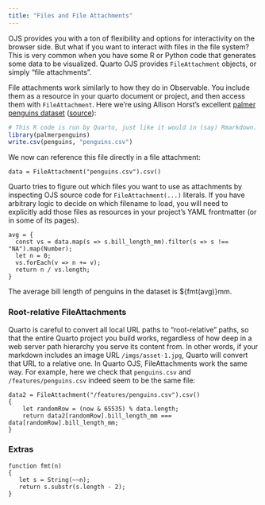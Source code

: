 ```yaml
---
title: "Files and File Attachments"
---
```


OJS provides you with a ton of flexibility and options for
interactivity on the browser side.  But what if you want to interact
with files in the file system? This is very common when you have some
R or Python code that generates some data to be visualized.
Quarto OJS provides `FileAttachment` objects, or simply "file attachments".

File attachments work similarly to how they do in Observable. You include them as
a resource in your quarto document or project, and then access them
with `FileAttachment`. Here we're using Allison Horst's excellent
[palmer penguins dataset](penguins.csv)
([source](https://allisonhorst.github.io/palmerpenguins/)):

```r
# This R code is run by Quarto, just like it would in (say) Rmarkdown.
library(palmerpenguins)
write.csv(penguins, "penguins.csv")
```

We now can reference this file directly in a file attachment:

```ojs
data = FileAttachment("penguins.csv").csv()
```

Quarto tries to figure out which files you want to use as attachments
by inspecting OJS source code for `FileAttachment(...)` literals. If
you have arbitrary logic to decide on which filename to load, you will
need to explicitly add those files as resources in your project's
YAML frontmatter (or in some of its pages).

```ojs
avg = {
  const vs = data.map(s => s.bill_length_mm).filter(s => s !== "NA").map(Number);
  let n = 0;
  vs.forEach(v => n += v);
  return n / vs.length;
}
```

The average bill length of penguins in the dataset is ${fmt(avg)}mm.

### Root-relative FileAttachments

Quarto is careful to convert all local URL paths to "root-relative"
paths, so that the entire Quarto project you build works, regardless
of how deep in a web server path hierarchy you serve its content from.
In other words, if your markdown includes an image URL
`/imgs/asset-1.jpg`, Quarto will convert that URL to a relative
one. In Quarto OJS, FileAttachments work the same way. For example,
here we check that `penguins.csv` and `/features/penguins.csv` indeed
seem to be the same file:

```ojs
data2 = FileAttachment("/features/penguins.csv").csv()
{
    let randomRow = (now & 65535) % data.length;
    return data2[randomRow].bill_length_mm === data[randomRow].bill_length_mm;
}
```

### Extras

```ojs
function fmt(n)
{
   let s = String(~~n);
   return s.substr(s.length - 2);
}
```
